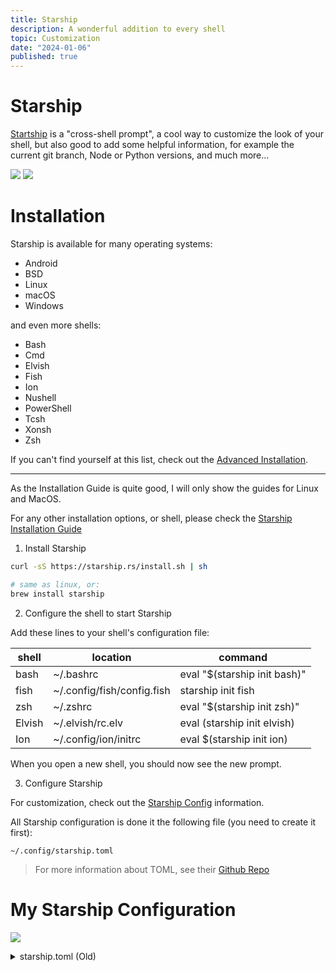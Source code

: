 ```yaml
---
title: Starship
description: A wonderful addition to every shell
topic: Customization
date: "2024-01-06"
published: true
---
```


# Starship 

[Startship](https://starship.rs/) is a "cross-shell prompt", a cool way to customize the look of your shell, 
but also good to add some helpful information, for example the current git branch, Node or Python versions, and much more...

![](/blog-images/starship-shell.png)
![](/blog-images/starship-my-shell-blue-gradient.png)

# Installation

Starship is available for many operating systems:

- Android
- BSD
- Linux
- macOS
- Windows

and even more shells:

- Bash
- Cmd
- Elvish
- Fish
- Ion
- Nushell
- PowerShell
- Tcsh
- Xonsh
- Zsh

If you can't find yourself at this list, check out the [Advanced Installation](https://starship.rs/installing/#advanced-installation).

---

As the Installation Guide is quite good, I will only show the guides for Linux and MacOS.

For any other installation options, or shell, please check the [Starship Installation Guide](https://starship.rs/guide/#%F0%9F%9A%80-installation)

1. Install Starship

```bash title="Linux"
curl -sS https://starship.rs/install.sh | sh
```

```zsh title="MacOS"
# same as linux, or:
brew install starship
```

2. Configure the shell to start Starship

Add these lines to your shell's configuration file:

| shell | location                   | command |
|-------|----------------------------|---------|
| bash  | ~/.bashrc                  | eval "$(starship init bash)" |
| fish  | ~/.config/fish/config.fish | starship init fish | source |
| zsh   | ~/.zshrc                   | eval "$(starship init zsh)" |
| Elvish| ~/.elvish/rc.elv           | eval (starship init elvish) |
| Ion   | ~/.config/ion/initrc       | eval $(starship init ion) |

When you open a new shell, you should now see the new prompt.

3. Configure Starship

For customization, check out the [Starship Config](https://starship.rs/config/) information.

All Starship configuration is done it the following file (you need to create it first): 

`~/.config/starship.toml`

> For more information about TOML, see their [Github Repo](https://github.com/toml-lang/toml)

# My Starship Configuration

![](/blog-images/starship-my-shell.png)
<details>
  <summary>starship.toml (Old)</summary>

  ```toml title="~/.config/starship.toml"
    # custom format
    format = '''
    [┌── $shell─────────────── $memory_usage ──> $nodejs $python](bold green)
    [│](bold green)$sudo$username$hostname$localip$directory$character$git_branch$git_metrics$cmd_duration
    [└ $battery ─>](bold green) '''

    #format = '$all$directory$character'

    # Wait 10 milliseconds for starship to check files under the current directory.
    scan_timeout = 10
    command_timeout = 500
    add_newline = true



    [shell]
    fish_indicator = 'fish'
    bash_indicator = 'bash'
    unknown_indicator = 'unknwn'
    style = 'cyan bold'
    disabled = false

    [username]
    style_user = 'green bold'
    format = ' [$user@]($style)'
    disabled = false
    show_always = true

    [sudo]
    style = 'bold red'
    format = ' [sudo](bold red)'
    disabled = false

    [python]
    symbol = ''
    format = 'Python [$version [\($virtualenv\)](dimmed yellow)](bold dimmed green)'
    pyenv_version_name = true
    detect_files = ['requirements.txt', '__init.py__', 'setup.py']
    detect_extensions = ['py']
    detect_folders = []

    [nodejs]
    format = 'Node [$version](bold dimmed green)'

    [memory_usage]
    disabled = false
    threshold = -1
    format = '$ram_pct'
    symbol = ''
    style = 'bold dimmed green'

    [localip]
    ssh_only = false
    format = '[@$localipv4](bold yellow) '
    disabled = false

    [hostname]
    ssh_only = false
    ssh_symbol = 'ssh:'
    format = '[$ssh_symbol](bold dimmed green)[$hostname](bold dimmed green)'
    trim_at = ''
    disabled = false

    [git_metrics]
    disabled = false
    format = ' [+$added](bold green)[-$deleted](bold red)'

    [git_branch]
    format = '[$branch(:$remote_branch)]($style)'
    style = 'bold purple'

    [fill]
    symbol = '-'
    style = 'bold green'

    # time of command
    [cmd_duration]
    min_time = 500
    format = ' [$duration](bold yellow)'

    [directory]
    fish_style_pwd_dir_length = 5
    disabled = false
    truncation_length = 5
    truncation_symbol = '…/'
    style = 'bold blue'

    # promt char
    [character]
    success_symbol = '[-->](bold green)'
    error_symbol = '[-->](bold red)'

    # Disable the package module, hiding it from the prompt completely
    [package]
    disabled = true


    # battery
    [battery]

    full_symbol = '^'
    charging_symbol = '+'
    discharging_symbol = '-'

    [[battery.display]]
    threshold = 20
    style = 'bold red'

    [[battery.display]]
    threshold = 50
    style = 'bold orange'

    [[battery.display]]
    threshold = 100
    style = 'bold green'
    ```
</details>

---

![](/blog-images/starship-my-shell-new.png)
<details>
  <summary>starship.toml (New)</summary>

  ```toml title="~/.config/starship.toml"
    #                                              #
    # Starship Config by a3chron, catppuccin theme #
    #                                              #

    palette = "catppuccin_mocha"

    # custom format
    format = """
    [╭─ $shell─────────────── $memory_usage ──╌╌ $nodejs $python $fill ╌╌─╮](bold overlay0)
    [├╌](bold overlay0)$sudo$username$hostname$localip$directory$read_only$git_branch$git_metrics [$fill $cmd_duration ┘](bold overlay0)
    [╰─ $battery $character](bold overlay0) """

    #format = '$all$directory$character'

    # Wait 10 milliseconds for starship to check files under the current directory.
    scan_timeout = 10
    command_timeout = 500
    add_newline = true

    # Catppuchin Theme

    [palettes.catppuccin_mocha]
    rosewater = "#f5e0dc"
    flamingo = "#f2cdcd"
    pink = "#f5c2e7"
    mauve = "#cba6f7"
    red = "#f38ba8"
    maroon = "#eba0ac"
    peach = "#fab387"
    yellow = "#f9e2af"
    green = "#a6e3a1"
    teal = "#94e2d5"
    sky = "#89dceb"
    sapphire = "#74c7ec"
    blue = "#89b4fa"
    lavender = "#b4befe"
    text = "#cdd6f4"
    subtext1 = "#bac2de"
    subtext0 = "#a6adc8"
    overlay2 = "#9399b2"
    overlay1 = "#7f849c"
    overlay0 = "#6c7086"
    surface2 = "#585b70"
    surface1 = "#45475a"
    surface0 = "#313244"
    base = "#1e1e2e"
    mantle = "#181825"
    crust = "#11111b"


    [shell]
    fish_indicator = 'fish'
    bash_indicator = 'bash'
    unknown_indicator = 'unknwn'
    style = 'peach'
    disabled = false

    [username]
    style_user = 'peach bold'
    format = ' [$user@]($style)'
    disabled = false
    show_always = true

    [sudo]
    format = ' [sudo](bold red)'
    disabled = false

    [python]
    symbol = ''
    format = '[Python](bold green) [$version [\($virtualenv\)](dimmed green)](bold dimmed green)'
    pyenv_version_name = true
    detect_files = ['requirements.txt', '__init.py__', 'setup.py']
    detect_extensions = ['py']
    detect_folders = []

    [nodejs]
    format = '[Node](bold lavender) [$version](bold dimmed lavender)'

    [memory_usage]
    disabled = false
    threshold = -1
    format = '[$ram_pct]($style)'
    symbol = ''
    style = 'dimmed peach'

    [localip]
    ssh_only = false
    format = '[@$localipv4](bold overlay0) '
    disabled = false

    [hostname]
    ssh_only = false
    ssh_symbol = 'ssh:'
    format = '[$ssh_symbol](bold dimmed maroon)[$hostname](bold dimmed peach)'
    trim_at = ''
    disabled = false

    [git_metrics]
    disabled = false
    format = ' [+$added](bold green)[-$deleted](bold red)'

    [git_branch]
    format = '[$branch(:$remote_branch)]($style)'
    style = 'bold mauve'

    [fill]
    symbol = ' '
    style = 'bold base'

    # time of command
    [cmd_duration]
    min_time = 500
    format = ' [$duration](bold yellow)'

    [directory]
    fish_style_pwd_dir_length = 5
    disabled = false
    truncation_length = 5
    truncation_symbol = '…/'
    read_only = ' read-only'
    read_only_style = 'bold dimmed teal'
    style = 'bold teal'

    # promt char
    [character]
    success_symbol = '[──╌╌](bold overlay0)'
    error_symbol = '[──╌╌](bold red)'

    # Disable the package module, hiding it from the prompt completely
    [package]
    disabled = true


    # battery
    [battery]

    full_symbol = '◉ '
    charging_symbol = '⦿ '
    discharging_symbol = '⦾ '

    [[battery.display]]
    threshold = 20
    style = 'red'

    [[battery.display]]
    threshold = 100
    style = 'peach'
    ```
</details>

---

![](/blog-images/starship-my-shell-blue-gradient.png)
<details>
  <summary>starship.toml v3 (catppuccin, blue gradient)</summary>

  ```toml title="~/.config/starship.toml"
    #                                              #
    # Starship Config by a3chron, catppuccin theme #
    #                                              #

    palette = "catppuccin_mocha"

    # custom format
    format = """
    [╭─ $shell─────────────── $memory_usage ──╌╌ $nodejs$python$ocaml $fill ╌╌─╮](overlay0)
    [├╌](overlay0)$sudo$username$hostname$localip$directory$read_only$git_branch$git_metrics [$fill $cmd_duration ┘](overlay0)
    [╰─ $battery $character](overlay0) """

    #format = '$all$directory$character'

    # Wait 10 milliseconds for starship to check files under the current directory.
    scan_timeout = 10
    command_timeout = 500
    add_newline = true

    # Catppuchin Theme

    [palettes.catppuccin_mocha]
    rosewater = "#f5e0dc"
    flamingo = "#f2cdcd"
    pink = "#f5c2e7"
    mauve = "#cba6f7"
    red = "#f38ba8"
    maroon = "#eba0ac"
    peach = "#fab387"
    yellow = "#f9e2af"
    green = "#a6e3a1"
    teal = "#94e2d5"
    sky = "#89dceb"
    sapphire = "#74c7ec"
    blue = "#89b4fa"
    lavender = "#b4befe"
    text = "#cdd6f4"
    subtext1 = "#bac2de"
    subtext0 = "#a6adc8"
    overlay2 = "#9399b2"
    overlay1 = "#7f849c"
    overlay0 = "#6c7086"
    surface2 = "#585b70"
    surface1 = "#45475a"
    surface0 = "#313244"
    base = "#1e1e2e"
    mantle = "#181825"
    crust = "#11111b"


    [shell]
    fish_indicator = 'fish'
    bash_indicator = 'bash'
    unknown_indicator = 'unknwn'
    style = 'teal'
    disabled = false

    [username]
    style_user = 'teal bold'
    format = ' [$user@]($style)'
    disabled = false
    show_always = true

    [sudo]
    format = ' [sudo](bold red)'
    disabled = false

    [python]
    symbol = ''
    format = '[Python](bold mauve) [$version [\($virtualenv\)](dimmed mauve)](dimmed mauve)'
    pyenv_version_name = true
    detect_files = ['requirements.txt', '__init.py__', 'setup.py']
    detect_extensions = ['py']
    detect_folders = []

    [nodejs]
    format = '[Node](bold lavender) [$version](bold dimmed lavender) '

    [ocaml]
    format = '[Ocaml](bold pink) [$version](bold dimmed pink) '

    [memory_usage]
    disabled = false
    threshold = -1
    format = '[$ram_pct]($style)'
    symbol = ''
    style = 'dimmed blue'

    [localip]
    ssh_only = false
    format = '[@$localipv4](bold dimmed blue) '
    disabled = false

    [hostname]
    ssh_only = false
    ssh_symbol = 'ssh:'
    format = '[$ssh_symbol](bold dimmed maroon)[$hostname](bold dimmed sapphire)'
    trim_at = ''
    disabled = false

    [git_metrics]
    disabled = false
    format = ' [+$added](bold teal)[-$deleted](bold pink)'

    [git_branch]
    format = '[$branch(:$remote_branch)]($style)'
    style = 'bold pink'

    [fill]
    symbol = ' '
    style = 'bold base'

    # time of command
    [cmd_duration]
    min_time = 500
    format = ' [$duration](bold dimmed flamingo)'

    [directory]
    fish_style_pwd_dir_length = 5
    disabled = false
    truncation_length = 5
    truncation_symbol = '…/'
    read_only = ' read-only'
    read_only_style = 'bold dimmed mauve'
    style = 'bold mauve'

    # prompt char
    [character]
    success_symbol = '[──╌╌](overlay0)'
    error_symbol = '[──╌╌](red)'

    # Disable the package module, hiding it from the prompt completely
    [package]
    disabled = true


    # battery
    [battery]

    full_symbol = '● '
    charging_symbol = '◉ '
    discharging_symbol = '◯ '

    [[battery.display]]
    threshold = 20
    style = 'red'

    [[battery.display]]
    threshold = 100
    style = 'teal'
  ```
</details>